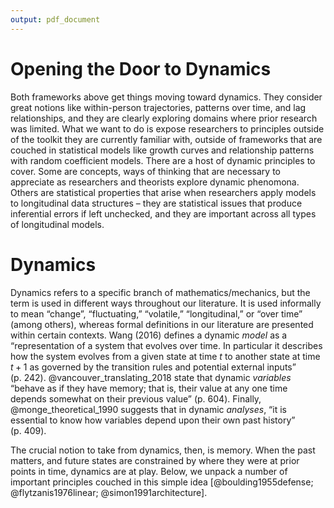 ```yaml
---
output: pdf_document
---
```


# Opening the Door to Dynamics

Both frameworks above get things moving toward dynamics. They consider great notions like within-person trajectories, patterns over time, and lag relationships, and they are clearly exploring domains where prior research was limited. What we want to do is expose researchers to principles outside of the toolkit they are currently familiar with, outside of frameworks that are couched in statistical models like growth curves and relationship patterns with random coefficient models. There are a host of dynamic principles to cover. Some are concepts, ways of thinking that are necessary to appreciate as researchers and theorists explore dynamic phenomona. Others are statistical properties that arise when researchers apply models to longitudinal data structures -- they are statistical issues that produce inferential errors if left unchecked, and they are important across all types of longitudinal models. 

# Dynamics

Dynamics refers to a specific branch of mathematics/mechanics, but the term is used in different ways throughout our literature. It is used informally to mean "change", "fluctuating," "volatile," "longitudinal," or "over time" (among others), whereas formal definitions in our literature are presented within certain contexts. Wang (2016) defines a dynamic *model* as a "representation of a system that evolves over time. In particular it describes how the system evolves from a given state at time *t* to another state at time $t + 1$ as governed by the transition rules and potential external inputs" (p. 242). @vancouver_translating_2018 state that dynamic *variables* "behave as if they have memory; that is, their value at any one time depends somewhat on their previous value" (p. 604). Finally, @monge_theoretical_1990 suggests that in dynamic *analyses*, "it is essential to know how variables depend upon their own past history" (p. 409). 

The crucial notion to take from dynamics, then, is memory. When the past matters, and future states are constrained by where they were at prior points in time, dynamics are at play. Below, we unpack a number of important principles couched in this simple idea [@boulding1955defense; @flytzanis1976linear; @simon1991architecture].
